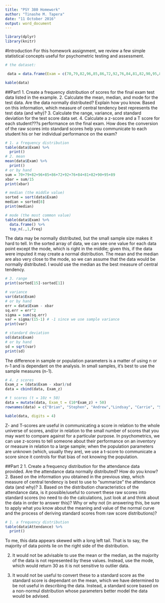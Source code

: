```yaml
---
title: "PSY 380 Homework"
author: "Tinashe M. Tapera"
date: "11 October 2016"
output: word_document
---
```

```r
library(dplyr)
library(knitr)
```

#Introduction
For this homework assignment, we review a few simple statistical concepts useful for psychometric testing and assessment.

```r
# the dataset:

 data = data.frame(Exam = c(70,79,82,96,85,86,72,92,76,84,81,82,90,95,89), Attendance = c(28,23,27,30,29,30,17,28,26,30,14,24,28,30,27), row.names = c("Brian", "Stephen", "Andrew","Lindsay", "Carrie", "Sean", "Jackson", "Julie", "Michael", "Tony", "Paul", "Catherine", "Ryan", "Lauren", "Johnny"))

kable(data)
```

##Part1
1. Create a frequency distribution of scores for the final exam test data listed in the example.
2. Calculate the mean, median, and mode for the test data. Are the data normally distributed? Explain how you know. Based on this information, which measure of central tendency best represents the test data (and why)? 
3. Calculate the range, variance, and standard deviation for the test score data set.
4. Calculate a z-score and a T score for each student???s performance on the final exam. How does the conversion of the raw scores into standard scores help you communicate to each student his or her individual performance on the exam? 

```r
# 1. a frequency distribution
table(data$Exam) %>%
  print()
# 2. mean
mean(data$Exam) %>%
  print()
# or by hand
sum = 70+79+82+96+85+86+72+92+76+84+81+82+90+95+89
xbar = sum/15
print(xbar)

# median (the middle value)
sorted = sort(data$Exam)
median = sorted[8]
print(median)

# mode (the most common value)
table(data$Exam) %>%
  data.frame() %>%
  top_n(.,1,Freq)
```

The data may be normally distributed, but the small sample size makes it hard to tell. In the sorted array of data, we can see one value for each data point except the mode, which is right in the middle; given this, if the data were imputed it may create a normal distribution.
The mean and the median are also very close to the mode, so we can assume that the data would be normally distributed. I would use the median as the best measure of central tendency.

```r
# 3. range
print(sorted[15]-sorted[1])

# variance
var(data$Exam)
# or by hand
err = data$Exam - xbar
sq.err = err^2
sigma = sum(sq.err)
var = sigma/(15-1) # -1 since we use sample variance
print(var)

# standard deviation
sd(data$Exam)
# or by hand
sd = sqrt(var)
print(sd)
```

The difference in sample or population parameters is a matter of using n or n-1 and is dependant on the analysis. In small samples, it's best to use the sample measures (n-1).

```r
# 4. z scores
Exam_z = (data$Exam - xbar)/sd
data = cbind(data, Exam_z)

# t scores (t = 10z + 50)
data = mutate(data, Exam_t = (10*Exam_z) + 50)
rownames(data) = c("Brian", "Stephen", "Andrew","Lindsay", "Carrie", "Sean", "Jackson", "Julie", "Michael", "Tony", "Paul", "Catherine", "Ryan", "Lauren", "Johnny")

kable(data, digits = 4)
```

Z- and T-scores are useful in communicating a score in relation to the whole universe of scores, and/or in relation to the small number of scores that you may want to compare against for a particular purpose. In psychometrics, we can use z-scores to tell someone about their performance on an inventory or measure in relation to a large sample; when the population parameters are unknown (which, usually they are), we use a t-score to communicate a score since it controls for that bias of not knowing the population.

##Part 2
1. Create a frequency distribution for the attendance data provided. Are the attendance data normally distributed? How do you know?
2. Based on the information you obtained in the previous step, which measure of central tendency is best to use to "summarize" the attendance data (and why)? 
3. Based on the distribution characteristics of the attendance data, is it possible/useful to convert these raw scores into standard scores (no need to do the calculations, just look at and think about the data in order to answer this)? Why or why not (in answering this, be sure to apply what you know about the meaning and value of the normal curve and the process of deriving standard scores from raw score distributions)?

```r
# 1. a frequency distribution
table(data$Attendance) %>%
  print()
```

To me, this data appears skewed with a long left tail. That is to say, the majority of data points lie on the right side of the distribution.

2. It would not be advisable to use the mean or the median, as the majority of the data is not represented by these values. Instead, use the mode, which would return 30 as it is not sensitive to outlier data.

3. It would not be useful to convert these to a standard score as the standard score is dependant on the mean, which we have determined to be not useful in describing the data. Instead, a standard score based on a non-normul distribution whose parameters better model the data would be advised.